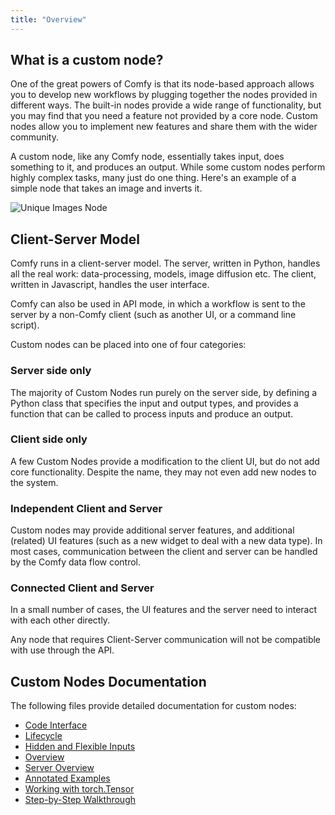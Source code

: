 ```yaml
---
title: "Overview"
---
```


## What is a custom node?

One of the great powers of Comfy is that its node-based approach allows you to develop new workflows
by plugging together the nodes provided in different ways. The built-in nodes provide a wide range of 
functionality, but you may find that you need a feature not provided by a core node. 
Custom nodes allow you to implement new features and share them with the wider community. 

A custom node, like any Comfy node, essentially takes input, does something to it, and produces an output. 
While some custom nodes perform highly complex tasks, many just do one thing. Here's an example of a 
simple node that takes an image and inverts it.

![Unique Images Node](/images/invert_image_node.png)

## Client-Server Model

Comfy runs in a client-server model. The server, written in Python, handles all the real work: data-processing, 
models, image diffusion etc. The client, written in Javascript, handles the user interface. 

Comfy can also be used in API mode, in which a workflow is sent to the server by a non-Comfy client (such as
another UI, or a command line script).

Custom nodes can be placed into one of four categories:

### Server side only

The majority of Custom Nodes run purely on the server side, by defining a Python class that specifies 
the input and output types, and provides a function that can be called to process inputs and produce an output.

### Client side only

A few Custom Nodes provide a modification to the client UI, but do not add core functionality. Despite the name, 
they may not even add new nodes to the system.

### Independent Client and Server

Custom nodes may provide additional server features, and additional (related) UI features (such as a new
widget to deal with a new data type). In most cases, communication between the client and server can be handled
by the Comfy data flow control.

### Connected Client and Server

In a small number of cases, the UI features and the server need to interact with each other directly. 

<Warning>Any node that requires Client-Server communication will not be compatible with use through the API.</Warning>

## Custom Nodes Documentation

The following files provide detailed documentation for custom nodes:

- [Code Interface](essentials/custom_node_interface.mdx)
- [Lifecycle](essentials/custom_node_lifecycle.mdx)
- [Hidden and Flexible Inputs](essentials/custom_node_more_on_inputs.mdx)
- [Overview](essentials/custom_node_overview.mdx)
- [Server Overview](essentials/custom_node_server_overview.mdx)
- [Annotated Examples](essentials/custom_node_snippets.mdx)
- [Working with torch.Tensor](essentials/custom_node_tensors.mdx)
- [Step-by-Step Walkthrough](essentials/custom_node_walkthrough.mdx)

